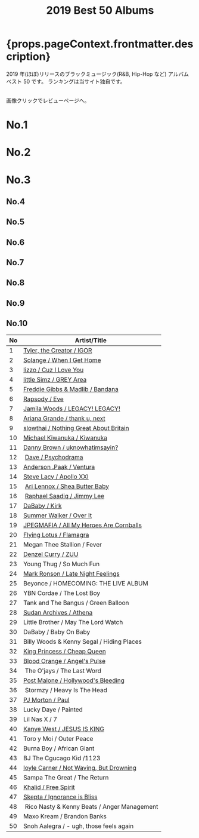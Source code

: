 ﻿---
title: 2019 Best 50 Albums
tabs: ["2021", "2020", "2019", "2018", "2017", "2016"]
description: 2019 Black Music Best 50 Albums by planet.ky
keywords: "2019, album best 50, CD best 50, black music, Hip-Hop, Rap, Soul, R&B"
---


<h1> {props.pageContext.frontmatter.description} </h1>

<PageDescription>

2019 年(ほぼ)リリースのブラックミュージック(R&B, Hip-Hop など) アルバム ベスト 50 です。
ランキングは当サイト独自です。

<br />
画像クリックでレビューページへ。

</PageDescription>

<Row>
  <Column colMd={2} colLg={3} noGutterMdLeft>
    <h1>No.1</h1>
    <Review1 />
  </Column>
  <Column colMd={2} colLg={3} noGutterMdLeft>
    <h1>No.2</h1>
    <Review2 />
  </Column>
  <Column colMd={2} colLg={3} noGutterMdLeft>
    <h1>No.3</h1>
    <Review3 />
  </Column>
</Row>

<Row>
  <Column colMd={2} colLg={3} noGutterMdLeft>
    <h2>No.4</h2>
    <Review4 />
  </Column>
  <Column colMd={2} colLg={3} noGutterMdLeft>
    <h2>No.5</h2>
    <Review5 />
  </Column>
  <Column colMd={2} colLg={3} noGutterMdLeft>
    <h2>No.6</h2>
    <Review6 />
  </Column>
</Row>

<Row>
  <Column colMd={2} colLg={2} noGutterMdLeft>
    <h2>No.7</h2>
    <Review7 />
  </Column>
  <Column colMd={2} colLg={2} noGutterMdLeft>
    <h2>No.8</h2>
    <Review8 />
  </Column>
  <Column colMd={2} colLg={2} noGutterMdLeft>
    <h2>No.9</h2>
    <Review9 />
  </Column>
  <Column colMd={2} colLg={2} noGutterMdLeft>
    <h2>No.10</h2>
    <Review10 />
  </Column>
</Row>

| No  | Artist/Title                                                      |
| --- | ----------------------------------------------------------------- |
| 1   | [Tyler, the Creator / IGOR](/review/tyler4L/)                     |
| 2   | [Solange / When I Get Home](/review/soange4L/)                    |
| 3   | [lizzo / Cuz I Love You](review/lizz1L/)                          |
| 4   | [little Simz / GREY Area](/review/littlesimz1L/)                  |
| 5   | [Freddie Gibbs &amp; Madlib / Bandana](/review/fgibsandmadlib2L/) |
| 6   | [Rapsody / Eve](/review/rapsody2L/)                               |
| 7   | [Jamila Woods / LEGACY! LEGACY!](/review/jamilawoods2L)           |
| 8   | [Ariana Grande / thank u, next](/review/arianagrande5L/)          |
| 9   | [slowthai / Nothing Great About Britain](/review/jpegmafia1L/)    |
| 10  | [Michael Kiwanuka / Kiwanuka](/review/mkiwanuka3L/)               |
| 11  | [Danny Brown / uknowhatimsayin?](/review/dannybrown4L/)           |
| 12  |  [Dave / Psychodrama](/review/dave1L/)                            |
| 13  | [Anderson .Paak / Ventura](/review/andersonpaak4L)                |
| 14  | [Steve Lacy / Apollo XXI](/review/stevelacy1L)                    |
| 15  |  [Ari Lennox / Shea Butter Baby](/review/arilennox1L)             |
| 16  |  [Raphael Saadiq / Jimmy Lee](/review/rsaadiq6L)                  |
| 17  | [DaBaby / Kirk](review/dababy1L/)                                 |
| 18  | [Summer Walker / Over It](review/summerwalker1L/)                 |
| 19  | [JPEGMAFIA / All My Heroes Are Cornballs](/review/jpegmafia1L/)   |
| 20  | [Flying Lotus / Flamagra](/review/flyinglotus3L)                  |
| 21  | Megan Thee Stallion / Fever                                       |
| 22  | [Denzel Curry / ZUU](/review/denzelcurry1L)                       |
| 23  | Young Thug / So Much Fun                                          |
| 24  | [Mark Ronson / Late Night Feelings](/review/markronson2L)         |
| 25  | Beyonce / HOMECOMING: THE LIVE ALBUM                              |
| 26  | YBN Cordae / The Lost Boy                                         |
| 27  | Tank and The Bangus / Green Balloon                               |
| 28  | [Sudan Archives / Athena](/review/sudanarchives1L)                |
| 29  | Little Brother / May The Lord Watch                               |
| 30  | DaBaby / Baby On Baby                                             |
| 31  | Billy Woods &amp; Kenny Segal / Hiding Places                     |
| 32  | [King Princess / Cheap Queen](/review/kingprincess1L/)            |
| 33  | [Blood Orange / Angel's Pulse](/review/bloodorange4L/)            |
| 34  |  The O'jays / The Last Word                                       |
| 35  | [Post Malone / Hollywood's Bleeding](/review/postmalone2L/)       |
| 36  |  Stormzy / Heavy Is The Head                                      |
| 37  | [PJ Morton / Paul](/review/pjmorton1L)                            |
| 38  | Lucky Daye / Painted                                              |
| 39  | Lil Nas X / 7                                                     |
| 40  | [Kanye West / JESUS IS KING](/review/kanyewest10L)                |
| 41  | Toro y Moi / Outer Peace                                          |
| 42  | Burna Boy / African Giant                                         |
| 43  | BJ The Cgucago Kid /1123                                          |
| 44  | [loyle Carner / Not Waving, But Drowning](/review/loylecarner2L)  |
| 45  | Sampa The Great / The Return                                      |
| 46  | [Khalid / Free Spirit](/review/khalid2L)                          |
| 47  | [Skepta / Ignorance is Bliss](/review/skepta1L)                   |
| 48  |  Rico Nasty &amp; Kenny Beats / Anger Management                  |
| 49  | Maxo Kream / Brandon Banks                                        |
| 50  | Snoh Aalegra / - ugh, those feels again                           |
